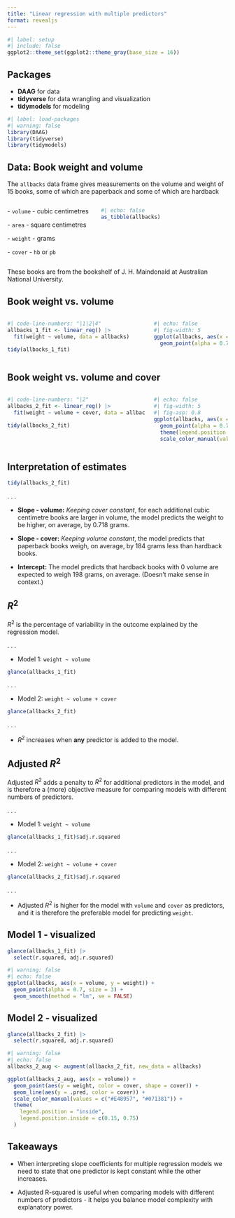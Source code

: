 ```yaml
---
title: "Linear regression with multiple predictors"
format: revealjs
---
```


```r
#| label: setup
#| include: false
ggplot2::theme_set(ggplot2::theme_gray(base_size = 16))
```

## Packages

- **DAAG** for data
- **tidyverse** for data wrangling and visualization
- **tidymodels** for modeling

```r
#| label: load-packages
#| warning: false
library(DAAG)
library(tidyverse)
library(tidymodels)
```

## Data: Book weight and volume

The `allbacks` data frame gives measurements on the volume and weight of 15 books, some of which are paperback and some of which are hardback

::: {.columns}
::: {.column width=40%}
[- `volume` - cubic centimetres]{.fragment}

[- `area` - square centimetres]{.fragment}

[- `weight` - grams]{.fragment}

[- `cover` - `hb` or `pb`]{.fragment}
:::
::: {.column width=60%}
```r
#| echo: false
as_tibble(allbacks)
```
:::
::: 

::: aside
These books are from the bookshelf of J. H. Maindonald at Australian National University.
:::

## Book weight vs. volume

::: {.columns}
::: {.column width=65%}
```r
#| code-line-numbers: "|1|2|4"
allbacks_1_fit <- linear_reg() |>
  fit(weight ~ volume, data = allbacks)

tidy(allbacks_1_fit)
```
:::
::: {.column width=35%}
```r
#| echo: false
#| fig-width: 5
ggplot(allbacks, aes(x = volume, y = weight)) +
  geom_point(alpha = 0.7, size = 3)
```
:::
:::

## Book weight vs. volume and cover

::: {.columns}
::: {.column width=65%}
```r
#| code-line-numbers: "|2"
allbacks_2_fit <- linear_reg() |>
  fit(weight ~ volume + cover, data = allbacks)

tidy(allbacks_2_fit)
```
:::
::: {.column width=35%}
```r
#| echo: false
#| fig-width: 5
#| fig-asp: 0.8
ggplot(allbacks, aes(x = volume, y = weight, color = cover, shape = cover)) +
  geom_point(alpha = 0.7, size = 3) +
  theme(legend.position = "bottom") +
  scale_color_manual(values = c("#E48957", "#071381"))
```
:::
:::

## Interpretation of estimates

```r
tidy(allbacks_2_fit)
```

. . .

::: incremental
- **Slope - volume:** *Keeping cover constant*, for each additional cubic centimetre books are larger in volume, the model predicts the weight to be higher, on average, by 0.718 grams.

- **Slope - cover:** *Keeping volume constant*, the model predicts that paperback books weigh, on average, by 184 grams less than hardback books.

- **Intercept:** The model predicts that hardback books with 0 volume are expected to weigh 198 grams, on average. (Doesn't make sense in context.)
:::

## $R^2$ {.smaller}

$R^2$ is the percentage of variability in the outcome explained by the regression model.

. . .

- Model 1: `weight ~ volume`

```r
glance(allbacks_1_fit)
```

. . .

- Model 2: `weight ~ volume + cover`

```r
glance(allbacks_2_fit)
```

. . .

- $R^2$ increases when **any** predictor is added to the model.

## Adjusted $R^2$ {.smaller}

Adjusted $R^2$ adds a penalty to $R^2$ for additional predictors in the model, and is therefore a (more) objective measure for comparing models with different numbers of predictors.

. . .

- Model 1: `weight ~ volume`

```r
glance(allbacks_1_fit)$adj.r.squared
```

. . .

- Model 2: `weight ~ volume + cover`

```r
glance(allbacks_2_fit)$adj.r.squared
```

. . .

- Adjusted $R^2$ is higher for the model with `volume` and `cover` as predictors, and it is therefore the preferable model for predicting `weight`.

## Model 1 - visualized

```r
glance(allbacks_1_fit) |>
  select(r.squared, adj.r.squared)
```

```r
#| warning: false
#| echo: false
ggplot(allbacks, aes(x = volume, y = weight)) +
  geom_point(alpha = 0.7, size = 3) +
  geom_smooth(method = "lm", se = FALSE)
```

## Model 2 - visualized

```r
glance(allbacks_2_fit) |>
  select(r.squared, adj.r.squared)
```

```r
#| warning: false
#| echo: false
allbacks_2_aug <- augment(allbacks_2_fit, new_data = allbacks)

ggplot(allbacks_2_aug, aes(x = volume)) +
  geom_point(aes(y = weight, color = cover, shape = cover)) +
  geom_line(aes(y = .pred, color = cover)) +
  scale_color_manual(values = c("#E48957", "#071381")) +
  theme(
    legend.position = "inside",
    legend.position.inside = c(0.15, 0.75)
  )
```

## Takeaways

::: incremental
- When interpreting slope coefficients for multiple regression models we need to state that one predictor is kept constant while the other increases.

- Adjusted R-squared is useful when comparing models with different numbers of predictors - it helps you balance model complexity with explanatory power.
:::
